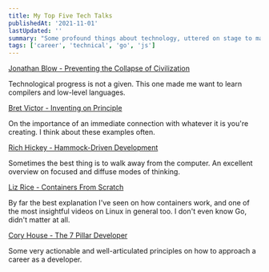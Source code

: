 ```yaml
---
title: My Top Five Tech Talks
publishedAt: '2021-11-01'
lastUpdated: ''
summary: "Some profound things about technology, uttered on stage to many people. A ranking that's in flux and susceptible to change at any given moment. All worth your while."
tags: ['career', 'technical', 'go', 'js']
---
```


[Jonathan Blow - Preventing the Collapse of Civilization](https://www.youtube.com/watch?v=pW-SOdj4Kkk)

Technological progress is not a given. This one made me want to learn compilers and low-level languages.

[Bret Victor - Inventing on Principle](https://www.youtube.com/watch?v=EGqwXt90ZqA)

On the importance of an immediate connection with whatever it is you're creating. I think about these examples often.

[Rich Hickey - Hammock-Driven Development](https://www.youtube.com/watch?v=f84n5oFoZBc)

Sometimes the best thing is to walk away from the computer. An excellent overview on focused and diffuse modes of thinking.

[Liz Rice - Containers From Scratch](https://www.youtube.com/watch?app=desktop&v=8fi7uSYlOdc)

By far the best explanation I've seen on how containers work, and one of the most insightful videos on Linux in general too. I don't even know Go, didn't matter at all.

[Cory House - The 7 Pillar Developer](https://www.youtube.com/watch?v=Nks_Fb5TUjs)

Some very actionable and well-articulated principles on how to approach a career as a developer.
